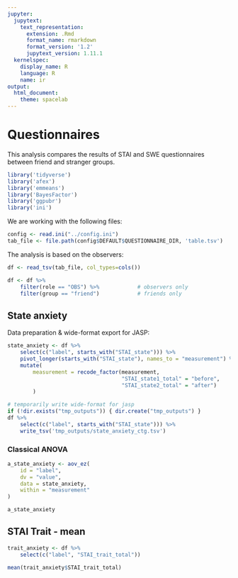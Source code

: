 ```yaml
---
jupyter:
  jupytext:
    text_representation:
      extension: .Rmd
      format_name: rmarkdown
      format_version: '1.2'
      jupytext_version: 1.11.1
  kernelspec:
    display_name: R
    language: R
    name: ir
output: 
  html_document:
    theme: spacelab
---
```


# Questionnaires

This analysis compares the results of STAI and SWE questionnaires between friend and stranger groups.

```r
library('tidyverse')
library('afex')
library('emmeans')
library('BayesFactor')
library('ggpubr')
library('ini')
```


We are working with the following files:
```r
config <- read.ini("../config.ini")
tab_file <- file.path(config$DEFAULT$QUESTIONNAIRE_DIR, 'table.tsv')
```

The analysis is based on the observers:

```r
df <- read_tsv(tab_file, col_types=cols())
```

```r
df <- df %>%
    filter(role == "OBS") %>%            # observers only
    filter(group == "friend")            # friends only
```

## State anxiety

Data preparation & wide-format export for JASP:

```r
state_anxiety <- df %>% 
    select(c("label", starts_with("STAI_state"))) %>%
    pivot_longer(starts_with("STAI_state"), names_to = "measurement") %>%
    mutate(
        measurement = recode_factor(measurement, 
                                    "STAI_state1_total" = "before", 
                                    "STAI_state2_total" = "after")
        )
```

```r
# temporarily write wide-format for jasp
if (!dir.exists("tmp_outputs")) { dir.create("tmp_outputs") }
df %>% 
    select(c("label", starts_with("STAI_state"))) %>%
    write_tsv('tmp_outputs/state_anxiety_ctg.tsv')
```

### Classical ANOVA

```r
a_state_anxiety <- aov_ez(
    id = "label", 
    dv = "value",
    data = state_anxiety,
    within = "measurement"
)

a_state_anxiety
```

## STAI Trait - mean

```r
trait_anxiety <- df %>%
    select(c("label", "STAI_trait_total"))
```

```r
mean(trait_anxiety$STAI_trait_total)
```